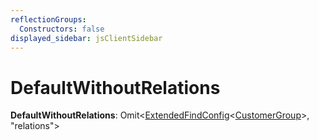 ```yaml
---
reflectionGroups:
  Constructors: false
displayed_sidebar: jsClientSidebar
---
```



# DefaultWithoutRelations

 **DefaultWithoutRelations**: Omit&#60;[ExtendedFindConfig](js_client.internal.internal.ExtendedFindConfig.mdx)&#60;[CustomerGroup](../classes/js_client.internal.CustomerGroup.mdx)&#62;, "relations"&#62;
